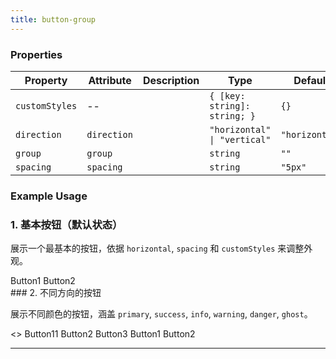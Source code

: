 ```yaml
---
title: button-group
---
```


<!-- truncate -->

### Properties


| Property       | Attribute   | Description | Type                         | Default        |
| -------------- | ----------- | ----------- | ---------------------------- | -------------- |
| `customStyles` | --          |             | `{ [key: string]: string; }` | `{}`           |
| `direction`    | `direction` |             | `"horizontal" \| "vertical"` | `"horizontal"` |
| `group`        | `group`     |             | `string`                     | `""`           |
| `spacing`      | `spacing`   |             | `string`                     | `"5px"`        |

### Example Usage

### 1. 基本按钮（默认状态）

展示一个最基本的按钮，依据 `horizontal`, `spacing` 和 `customStyles` 来调整外观。

<air-previewer size="auto">
<div style={{ display: 'flex', gap: '1rem', justifyContent: 'center' }}>
<air-button-group direction="horizontal" spacing="10px" customStyles="">
  <air-button color="primary">Button1</air-button>
  <air-button color="success">Button2</air-button>
</air-button-group>
</div>
</air-previewer>
### 2. 不同方向的按钮

展示不同颜色的按钮，涵盖 `primary`, `success`, `info`, `warning`, `danger`, `ghost`。

<air-previewer size="auto">
<>
<air-button-group direction="horizontal" spacing="10px">
  <air-button color="primary">Button11</air-button>
  <air-button color="success">Button2</air-button>
  <air-button color="danger">Button3</air-button>
</air-button-group>

<air-button-group direction="vertical" spacing="8px">
  <air-button color="primary">Button1</air-button>
  <air-button color="success">Button2</air-button>
</air-button-group>
</>
</air-previewer>

---